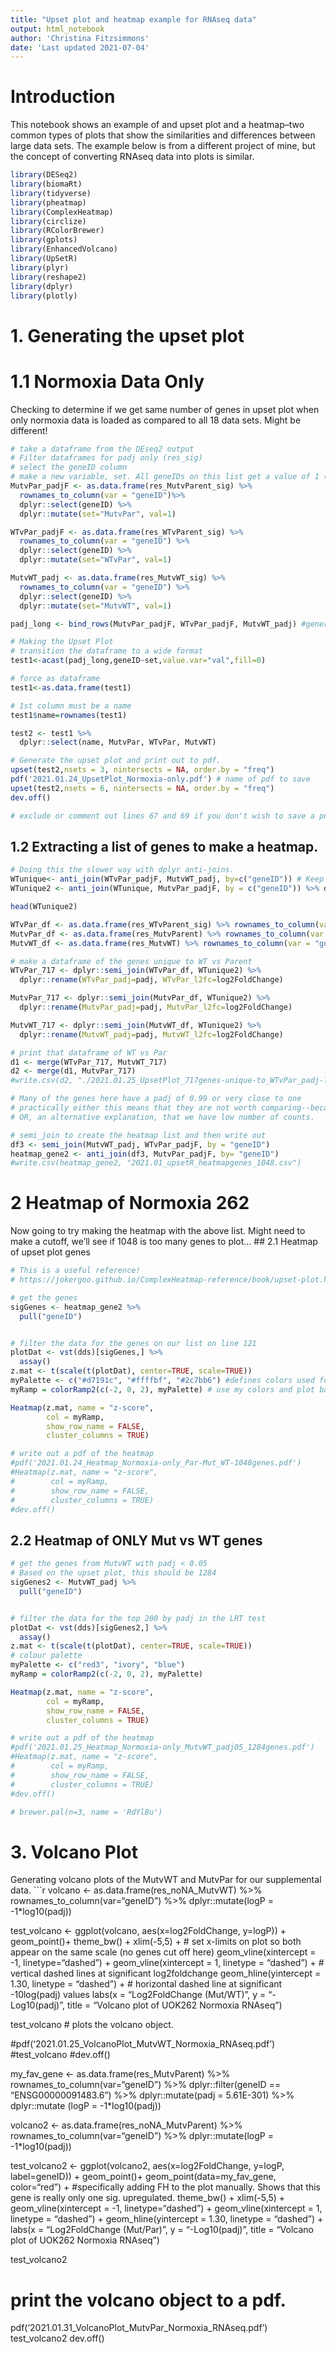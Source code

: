 ```yaml
---
title: "Upset plot and heatmap example for RNAseq data"
output: html_notebook
author: 'Christina Fitzsimmons'
date: 'Last updated 2021-07-04'
---
```

# Introduction
This notebook shows an example of and upset plot and a heatmap--two common types of plots that show the similarities and differences between large data sets. The example below is from a different project of mine, but the concept of converting RNAseq data into plots is similar. 

```r
library(DESeq2)
library(biomaRt)
library(tidyverse)
library(pheatmap)
library(ComplexHeatmap)
library(circlize)
library(RColorBrewer)
library(gplots)
library(EnhancedVolcano)
library(UpSetR)
library(plyr)
library(reshape2)
library(dplyr)
library(plotly)
```
# 1. Generating the upset plot
# 1.1 Normoxia Data Only
Checking to determine if we get same number of genes in upset plot when only normoxia data is loaded as compared to all 18 data sets. Might be different!

```r
# take a dataframe from the DEseq2 output
# Filter dataframes for padj only (res_sig)
# select the geneID column 
# make a new variable, set. All geneIDs on this list get a value of 1 (binary 1/0 needed for upset plot)
MutvPar_padjF <- as.data.frame(res_MutvParent_sig) %>%
  rownames_to_column(var = "geneID")%>% 
  dplyr::select(geneID) %>%
  dplyr::mutate(set="MutvPar", val=1)

WTvPar_padjF <- as.data.frame(res_WTvParent_sig) %>%
  rownames_to_column(var = "geneID") %>%
  dplyr::select(geneID) %>%
  dplyr::mutate(set="WTvPar", val=1)

MutvWT_padj <- as.data.frame(res_MutvWT_sig) %>%
  rownames_to_column(var = "geneID") %>%
  dplyr::select(geneID) %>%
  dplyr::mutate(set="MutvWT", val=1)

padj_long <- bind_rows(MutvPar_padjF, WTvPar_padjF, MutvWT_padj) #generate 1 large dataframe with values from all 3 comparisons

# Making the Upset Plot
# transition the dataframe to a wide format
test1<-acast(padj_long,geneID~set,value.var="val",fill=0)

# force as dataframe
test1<-as.data.frame(test1)

# 1st column must be a name
test1$name=rownames(test1)

test2 <- test1 %>%
  dplyr::select(name, MutvPar, WTvPar, MutvWT)

# Generate the upset plot and print out to pdf. 
upset(test2,nsets = 3, nintersects = NA, order.by = "freq")
pdf('2021.01.24_UpsetPlot_Normoxia-only.pdf') # name of pdf to save
upset(test2,nsets = 6, nintersects = NA, order.by = "freq")
dev.off()

# exclude or comment out lines 67 and 69 if you don't wish to save a pdf of the plot. 

```
## 1.2 Extracting a list of genes to make a heatmap. 
```r

# Doing this the slower way with dplyr anti-joins. 
WTunique<- anti_join(WTvPar_padjF, MutvWT_padj, by=c("geneID")) # Keep genes only upregulated in WT vs Parent, not Mut vs WT (controls for cancer genes)
WTunique2 <- anti_join(WTunique, MutvPar_padjF, by = c("geneID")) %>% dplyr::select(geneID) # Keep those genes only upregulated in WT, not Mut vs Parent (controls for lentiviral expression)

head(WTunique2)

WTvPar_df <- as.data.frame(res_WTvParent_sig) %>% rownames_to_column(var = "geneID") %>% dplyr::select(geneID, log2FoldChange, padj)
MutvPar_df <- as.data.frame(res_MutvParent) %>% rownames_to_column(var = "geneID") %>% dplyr::select(geneID, log2FoldChange, padj)
MutvWT_df <- as.data.frame(res_MutvWT) %>% rownames_to_column(var = "geneID") %>% dplyr::select(geneID, log2FoldChange, padj)

# make a dataframe of the genes unique to WT vs Parent
WTvPar_717 <- dplyr::semi_join(WTvPar_df, WTunique2) %>%
  dplyr::rename(WTvPar_padj=padj, WTvPar_l2fc=log2FoldChange)

MutvPar_717 <- dplyr::semi_join(MutvPar_df, WTunique2) %>%
  dplyr::rename(MutvPar_padj=padj, MutvPar_l2fc=log2FoldChange)

MutvWT_717 <- dplyr::semi_join(MutvWT_df, WTunique2) %>% 
  dplyr::rename(MutvWT_padj=padj, MutvWT_l2fc=log2FoldChange)

# print that dataframe of WT vs Par
d1 <- merge(WTvPar_717, MutvWT_717)
d2 <- merge(d1, MutvPar_717)
#write.csv(d2, "./2021.01.25_UpsetPlot_717genes-unique-to_WTvPar_padj-l2fc.csv")

# Many of the genes here have a padj of 0.99 or very close to one
# practically either this means that they are not worth comparing--because they are the same
# OR, an alternative explanation, that we have low number of counts. 

# semi_join to create the heatmap list and then write out
df3 <- semi_join(MutvWT_padj, WTvPar_padjF, by = "geneID")
heatmap_gene2 <- anti_join(df3, MutvPar_padjF, by= "geneID") 
#write.csv(heatmap_gene2, "2021.01_upsetR_heatmapgenes_1048.csv")

```
# 2 Heatmap of Normoxia 262
Now going to try making the heatmap with the above list. Might need to make a cutoff, we'll see if 1048 is too many genes to plot...
## 2.1 Heatmap of upset plot genes
```r

# This is a useful reference!
# https://jokergoo.github.io/ComplexHeatmap-reference/book/upset-plot.html#upset-plots-as-heatmaps

# get the genes
sigGenes <- heatmap_gene2 %>% 
  pull("geneID")


# filter the data for the genes on our list on line 121
plotDat <- vst(dds)[sigGenes,] %>% 
  assay()
z.mat <- t(scale(t(plotDat), center=TRUE, scale=TRUE))
myPalette <- c("#d7191c", "#ffffbf", "#2c7bb6") #defines colors used for plotting
myRamp = colorRamp2(c(-2, 0, 2), myPalette) # use my colors and plot based on z-score

Heatmap(z.mat, name = "z-score",
        col = myRamp,            
        show_row_name = FALSE,
        cluster_columns = TRUE)

# write out a pdf of the heatmap
#pdf('2021.01.24_Heatmap_Normoxia-only_Par-Mut_WT-1048genes.pdf')
#Heatmap(z.mat, name = "z-score",
#        col = myRamp,            
#        show_row_name = FALSE,
#        cluster_columns = TRUE)
#dev.off()
```
## 2.2 Heatmap of ONLY Mut vs WT genes
```r

# get the genes from MutvWT with padj < 0.05
# Based on the upset plot, this should be 1284
sigGenes2 <- MutvWT_padj %>% 
  pull("geneID")


# filter the data for the top 200 by padj in the LRT test
plotDat <- vst(dds)[sigGenes2,] %>% 
  assay()
z.mat <- t(scale(t(plotDat), center=TRUE, scale=TRUE))
# colour palette
myPalette <- c("red3", "ivory", "blue")
myRamp = colorRamp2(c(-2, 0, 2), myPalette)

Heatmap(z.mat, name = "z-score",
        col = myRamp,            
        show_row_name = FALSE,
        cluster_columns = TRUE)

# write out a pdf of the heatmap
#pdf('2021.01.25_Heatmap_Normoxia-only_MutvWT_padj05_1284genes.pdf')
#Heatmap(z.mat, name = "z-score",
#        col = myRamp,            
#        show_row_name = FALSE,
#        cluster_columns = TRUE)
#dev.off()

# brewer.pal(n=3, name = 'RdYlBu')

```
# 3. Volcano Plot
Generating volcano plots of the MutvWT and MutvPar for our supplemental data. 
```r

volcano <- as.data.frame(res_noNA_MutvWT) %>%
  rownames_to_column(var="geneID") %>%
  dplyr::mutate(logP = -1*log10(padj)) 

test_volcano <- ggplot(volcano, aes(x=log2FoldChange, y=logP)) +
  geom_point()+
  theme_bw() +
  xlim(-5,5) + # set x-limits on plot so both appear on the same scale (no genes cut off here)
  geom_vline(xintercept = -1, linetype="dashed") + geom_vline(xintercept = 1, linetype = "dashed") + # vertical dashed lines at significant log2foldchange
  geom_hline(yintercept = 1.30, linetype = "dashed") + # horizontal dashed line at significant -10log(padj) values
  labs(x = "Log2FoldChange (Mut/WT)", y = "-Log10(padj)", title = "Volcano plot of UOK262 Normoxia RNAseq") 

test_volcano # plots the volcano object. 

#pdf('2021.01.25_VolcanoPlot_MutvWT_Normoxia_RNAseq.pdf')
#test_volcano
#dev.off()


my_fav_gene <- as.data.frame(res_MutvParent) %>%
  rownames_to_column(var="geneID") %>%
  dplyr::filter(geneID == "ENSG00000091483.6") %>%
  dplyr::mutate(padj = 5.61E-301) %>%
  dplyr::mutate (logP = -1*log10(padj))

volcano2 <- as.data.frame(res_noNA_MutvParent) %>%
  rownames_to_column(var="geneID") %>%
  dplyr::mutate(logP = -1*log10(padj)) 

test_volcano2 <- ggplot(volcano2, aes(x=log2FoldChange, y=logP, label=geneID)) +
  geom_point()+
  geom_point(data=my_fav_gene, color="red") + #specifically adding FH to the plot manually. Shows that this gene is really only one sig. upregulated. 
  theme_bw() +
  xlim(-5,5) +
  geom_vline(xintercept = -1, linetype="dashed") + geom_vline(xintercept = 1, linetype = "dashed") +
  geom_hline(yintercept = 1.30, linetype = "dashed") +
  labs(x = "Log2FoldChange (Mut/Par)", y = "-Log10(padj)", title = "Volcano plot of UOK262 Normoxia RNAseq") 

test_volcano2

# print the volcano object to a pdf. 
pdf('2021.01.31_VolcanoPlot_MutvPar_Normoxia_RNAseq.pdf')
test_volcano2
dev.off()